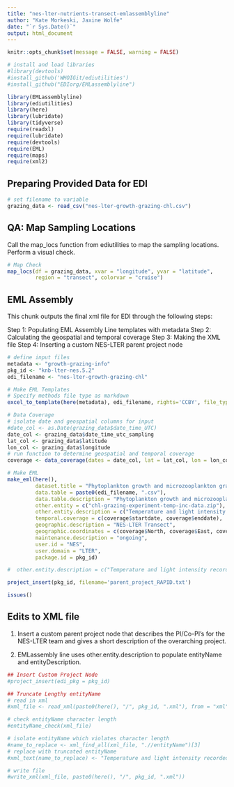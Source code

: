 ```yaml
---
title: "nes-lter-nutrients-transect-emlassemblyline"
author: "Kate Morkeski, Jaxine Wolfe"
date: "`r Sys.Date()`"
output: html_document
---
```


```r
knitr::opts_chunk$set(message = FALSE, warning = FALSE)

# install and load libraries
#library(devtools)
#install_github('WHOIGit/ediutilities')
#install_github("EDIorg/EMLassemblyline")

library(EMLassemblyline)
library(ediutilities)
library(here)
library(lubridate)
library(tidyverse)
require(readxl)
require(lubridate)
require(devtools)
require(EML)
require(maps)
require(xml2)

```

## Preparing Provided Data for EDI

```r
# set filename to variable
grazing_data <- read_csv("nes-lter-growth-grazing-chl.csv")

```
## QA: Map Sampling Locations

Call the map_locs function from ediutilities to map the sampling locations. Perform a visual check.

```r

# Map Check
map_locs(df = grazing_data, xvar = "longitude", yvar = "latitude",
         region = "transect", colorvar = "cruise")

```

## EML Assembly

This chunk outputs the final xml file for EDI through the following steps:

Step 1: Populating EML Assembly Line templates with metadata
Step 2: Calculating the geospatial and temporal coverage 
Step 3: Making the XML file 
Step 4: Inserting a custom NES-LTER parent project node 

```r

# define input files
metadata <- "growth-grazing-info"
pkg_id <- "knb-lter-nes.5.2"
edi_filename <- "nes-lter-growth-grazing-chl"

# Make EML Templates 
# Specify methods file type as markdown
excel_to_template(here(metadata), edi_filename, rights='CCBY', file_type=".md")

# Data Coverage
# isolate date and geospatial columns for input
#date_col <- as.Date(grazing_data$date_time_UTC)
date_col <- grazing_data$date_time_utc_sampling
lat_col <- grazing_data$latitude
lon_col <- grazing_data$longitude
# run function to determine geospatial and temporal coverage
coverage <- data_coverage(dates = date_col, lat = lat_col, lon = lon_col)

# Make EML
make_eml(here(),
         dataset.title = "Phytoplankton growth and microzooplankton grazing rates from NES-LTER transect cruises, ongoing since 2017.",
         data.table = paste0(edi_filename, ".csv"),
         data.table.description = "Phytoplankton growth and microzooplankton grazing rates with size-fractionated chlorophyll concentration",
         other.entity = c("chl-grazing-experiment-temp-inc-data.zip"),
         other.entity.description = c("Temperature and light intensity recorded during the incubation experiments"),
         temporal.coverage = c(coverage$startdate, coverage$enddate),
         geographic.description = "NES-LTER Transect",
         geographic.coordinates = c(coverage$North, coverage$East, coverage$South, coverage$West),
         maintenance.description = "ongoing",
         user.id = "NES",
         user.domain = "LTER",
         package.id = pkg_id)

#  other.entity.description = c("Temperature and light intensity recorded during the incubation experiments with one .csv file per tank including dateTime in UTC, temperature (C) in the incubation tank, and light in the incubation tank, with a time step of 5 min."),

project_insert(pkg_id, filename='parent_project_RAPID.txt')

issues()

```

## Edits to XML file

1) Insert a custom parent project node that describes the PI/Co-PI's for the NES-LTER team and gives a short description of the overarching project.

2) EMLassembly line uses other.entity.description to populate entityName and entityDescription. 

```r


## Insert Custom Project Node
#project_insert(edi_pkg = pkg_id)

## Truncate Lengthy entityName
# read in xml
#xml_file <- read_xml(paste0(here(), "/", pkg_id, ".xml"), from = "xml")

# check entityName character length
#entityName_check(xml_file)

# isolate entityName which violates character length
#name_to_replace <- xml_find_all(xml_file, ".//entityName")[3]
# replace with truncated entityName
#xml_text(name_to_replace) <- "Temperature and light intensity recorded during the #incubation experiments"

# write file
#write_xml(xml_file, paste0(here(), "/", pkg_id, ".xml"))
```

